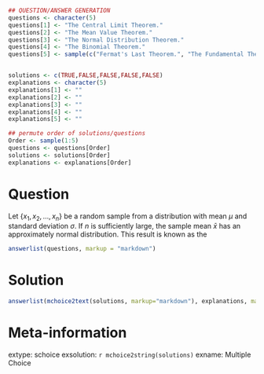 ```r
## QUESTION/ANSWER GENERATION
questions <- character(5)
questions[1] <- "The Central Limit Theorem."
questions[2] <- "The Mean Value Theorem."
questions[3] <- "The Normal Distribution Theorem."
questions[4] <- "The Binomial Theorem."
questions[5] <- sample(c("Fermat's Last Theorem.", "The Fundamental Theorem of Algebra.", "The Approximation Theorem.", "The Fundamental Theorem of Calculus.", "The Pythagorean Theorem."),1)


solutions <- c(TRUE,FALSE,FALSE,FALSE,FALSE)
explanations <- character(5)
explanations[1] <- ""
explanations[2] <- ""
explanations[3] <- ""
explanations[4] <- ""
explanations[5] <- ""

## permute order of solutions/questions
Order <- sample(1:5)
questions <- questions[Order]
solutions <- solutions[Order]
explanations <- explanations[Order]  
```

Question
========

Let $\{x_1, x_2, \ldots, x_n\}$  be a random
sample from a distribution with mean $\mu$ and standard deviation
$\sigma$. If $n$ is sufficiently large, the sample mean $\bar{x}$
has an approximately normal distribution. This result is known as the

```r
answerlist(questions, markup = "markdown")
```

Solution
========

```r
answerlist(mchoice2text(solutions, markup="markdown"), explanations, markup = "markdown")
```

Meta-information
================
extype: schoice
exsolution: `r mchoice2string(solutions)`
exname: Multiple Choice
